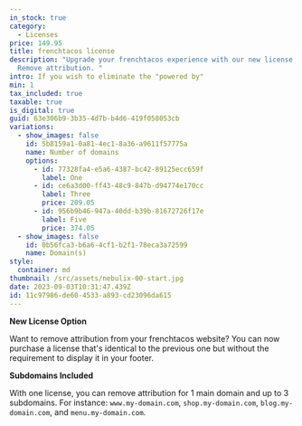 ```yaml
---
in_stock: true
category:
  - Licenses
price: 149.95
title: frenchtacos license
description: "Upgrade your frenchtacos experience with our new license option.
  Remove attribution. "
intro: If you wish to eliminate the "powered by"
min: 1
tax_included: true
taxable: true
is_digital: true
guid: 63e306b9-3b35-4d7b-b4d6-419f058053cb
variations:
  - show_images: false
    id: 5b8159a1-0a81-4ec1-8a36-a9611f57775a
    name: Number of domains
    options:
      - id: 77328fa4-e5a6-4387-bc42-89125ecc659f
        label: One
      - id: ce6a3d00-ff43-48c9-847b-d94774e170cc
        label: Three
        price: 209.05
      - id: 956b9b46-947a-40dd-b39b-81672726f17e
        label: Five
        price: 374.05
  - show_images: false
    id: 0b56fca3-b6a6-4cf1-b2f1-78eca3a72599
    name: Domain(s)
style:
  container: md
thumbnail: /src/assets/nebulix-00-start.jpg
date: 2023-09-03T10:31:47.439Z
id: 11c97986-de60-4533-a893-cd23096da615
---
```


**New License Option**

Want to remove attribution from your frenchtacos website? You can now purchase a license that's identical to the previous one but without the requirement to display it in your footer.

**Subdomains Included**

With one license, you can remove attribution for 1 main domain and up to 3 subdomains. For instance: `www.my-domain.com`, `shop.my-domain.com`, `blog.my-domain.com`, and `menu.my-domain.com`.
